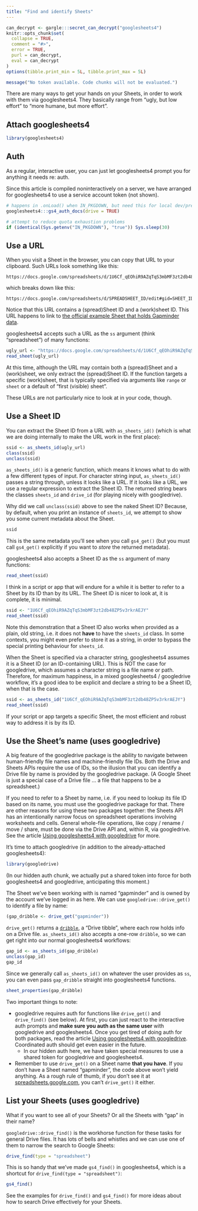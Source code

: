 ```yaml
---
title: "Find and identify Sheets"
---
```


```r
can_decrypt <- gargle:::secret_can_decrypt("googlesheets4")
knitr::opts_chunk$set(
  collapse = TRUE,
  comment = "#>",
  error = TRUE,
  purl = can_decrypt,
  eval = can_decrypt
)
options(tibble.print_min = 5L, tibble.print_max = 5L)
```

```r
message("No token available. Code chunks will not be evaluated.")
```

There are many ways to get your hands on your Sheets, in order to work with them via googlesheets4. They basically range from "ugly, but low effort" to "more humane, but more effort".

## Attach googlesheets4

```r
library(googlesheets4)
```

## Auth

As a regular, interactive user, you can just let googlesheets4 prompt you for anything it needs re: auth.

Since this article is compiled noninteractively on a server, we have arranged for googlesheets4 to use a service account token (not shown).


```r
# happens in .onLoad() when IN_PKGDOWN, but need this for local dev/preview
googlesheets4:::gs4_auth_docs(drive = TRUE) 

# attempt to reduce quota exhaustion problems
if (identical(Sys.getenv("IN_PKGDOWN"), "true")) Sys.sleep(30)
```

## Use a URL

When you visit a Sheet in the browser, you can copy that URL to your clipboard. Such URLs look something like this:

```
https://docs.google.com/spreadsheets/d/1U6Cf_qEOhiR9AZqTqS3mbMF3zt2db48ZP5v3rkrAEJY/edit#gid=780868077
```

which breaks down like this:

```
https://docs.google.com/spreadsheets/d/SPREADSHEET_ID/edit#gid=SHEET_ID
```

Notice that this URL contains a (spread)Sheet ID and a (work)sheet ID. This URL happens to link to [the official example Sheet that holds Gapminder data](https://docs.google.com/spreadsheets/d/1U6Cf_qEOhiR9AZqTqS3mbMF3zt2db48ZP5v3rkrAEJY/edit#gid=780868077).

googlesheets4 accepts such a URL as the `ss` argument (think "spreadsheet") of many functions:

```r
ugly_url <- "https://docs.google.com/spreadsheets/d/1U6Cf_qEOhiR9AZqTqS3mbMF3zt2db48ZP5v3rkrAEJY/edit#gid=780868077"
read_sheet(ugly_url)
```

At this time, although the URL may contain both a (spread)Sheet and a (work)sheet, we only extract the (spread)Sheet ID. If the function targets a specific (work)sheet, that is typically specified via arguments like `range` or `sheet` or a default of "first (visible) sheet".

These URLs are not particularly nice to look at in your code, though.

## Use a Sheet ID

You can extract the Sheet ID from a URL with `as_sheets_id()` (which is what we are doing internally to make the URL work in the first place):

```r
ssid <- as_sheets_id(ugly_url)
class(ssid)
unclass(ssid)
```

`as_sheets_id()` is a generic function, which means it knows what to do with a few different types of input. For character string input, `as_sheets_id()` passes a string through, unless it looks like a URL. If it looks like a URL, we use a regular expression to extract the Sheet ID. The returned string bears the classes `sheets_id` and `drive_id` (for playing nicely with googledrive).

Why did we call `unclass(ssid)` above to see the naked Sheet ID? Because, by default, when you print an instance of `sheets_id`, we attempt to show you some current metadata about the Sheet.

```r
ssid
```

This is the same metadata you'll see when you call `gs4_get()` (but you must call `gs4_get()` explicitly if you want to *store* the returned metadata).

googlesheets4 also accepts a Sheet ID as the `ss` argument of many functions:

```r
read_sheet(ssid)
```

I think in a script or app that will endure for a while it is better to refer to a Sheet by its ID than by its URL. The Sheet ID is nicer to look at, it is complete, it is minimal.

```r
ssid <- "1U6Cf_qEOhiR9AZqTqS3mbMF3zt2db48ZP5v3rkrAEJY"
read_sheet(ssid)
```

Note this demonstration that a Sheet ID also works when provided as a plain, old string, i.e. it does not **have** to have the `sheets_id` class. In some contexts, you might even prefer to store it as a string, in order to bypass the special printing behaviour for `sheets_id`.

When the Sheet is specified via a character string, googlesheets4 assumes it is a Sheet ID (or an ID-containing URL). This is NOT the case for googledrive, which assumes a character string is a file name or path. Therefore, for maximum happiness, in a mixed googlesheets4 / googledrive workflow, it's a good idea to be explicit and declare a string to be a Sheet ID, when that is the case.

```r
ssid <- as_sheets_id("1U6Cf_qEOhiR9AZqTqS3mbMF3zt2db48ZP5v3rkrAEJY")
read_sheet(ssid)
```

If your script or app targets a specific Sheet, the most efficient and robust way to address it is by its ID.

## Use the Sheet's name (uses googledrive)

A big feature of the googledrive package is the ability to navigate between human-friendly file names and machine-friendly file IDs. Both the Drive and Sheets APIs require the use of IDs, so the illusion that you can identify a Drive file by name is provided by the googledrive package. (A Google Sheet is just a special case of a Drive file ... a file that happens to be a spreadsheet.)

If you need to refer to a Sheet by name, i.e. if you need to lookup its file ID based on its name, you must use the googledrive package for that. There are other reasons for using these two packages together: the Sheets API has an intentionally narrow focus on spreadsheet operations involving worksheets and cells. General whole-file operations, like copy / rename / move / share, must be done via the Drive API and, within R, via googledrive. See the article [Using googlesheets4 with googledrive](https://googlesheets4.tidyverse.org/articles/articles/drive-and-sheets.html) for more.

It's time to attach googledrive (in addition to the already-attached googlesheets4):

```r
library(googledrive)
```

(In our hidden auth chunk, we actually put a shared token into force for both googlesheets4 and googledrive, anticipating this moment.)

The Sheet we've been working with is named "gapminder" and is owned by the account we've logged in as here. We can use `googledrive::drive_get()` to identify a file by name:

```r
(gap_dribble <- drive_get("gapminder"))
```

`drive_get()` returns a [`dribble`](https://googledrive.tidyverse.org/reference/dribble.html), a "Drive tibble", where each row holds info on a Drive file. `as_sheets_id()` also accepts a one-row `dribble`, so we can get right into our normal googlesheets4 workflows:

```r
gap_id <- as_sheets_id(gap_dribble)
unclass(gap_id)
gap_id
```

Since we generally call `as_sheets_id()` on whatever the user provides as `ss`, you can even pass `gap_dribble` straight into googlesheets4 functions.

```r
sheet_properties(gap_dribble)
```


Two important things to note:

  * googledrive requires auth for functions like `drive_get()` and
    `drive_find()` (see below). At first, you can just react to the interactive
    auth prompts and **make sure you auth as the same user** with googledrive
    and googlesheets4. Once you get tired of doing auth for both packages,
    read the article [Using googlesheets4 with googledrive](https://googlesheets4.tidyverse.org/articles/articles/drive-and-sheets.html). Coordinated auth should get even easier in the future.
    - In our hidden auth here, we have taken special measures to use a shared
      token for googledrive and googlesheets4.
  * Remember to use `drive_get()` on a Sheet name **that you have**. If you
    don't have a Sheet named "gapminder", the code above won't yield anything.
    As a rough rule of thumb, if you don't see it at [spreadsheets.google.com](http://spreadsheets.google.com), you can't
    `drive_get()` it either.

## List your Sheets (uses googledrive)

What if you want to see all of your Sheets? Or all the Sheets with "gap" in their name?

`googledrive::drive_find()` is the workhorse function for these tasks for general Drive files. It has lots of bells and whistles and we can use one of them to narrow the search to Google Sheets:

```r
drive_find(type = "spreadsheet")
```

This is so handy that we've made `gs4_find()` in googlesheets4, which is a shortcut for `drive_find(type = "spreadsheet")`:

```r
gs4_find()
```

See the examples for `drive_find()` and `gs4_find()` for more ideas about how to search Drive effectively for your Sheets.

